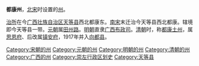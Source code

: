 '''都康州'''，[[北宋|北宋]]时设置的[[州|州]]。

[[治所|治所]]在今[[广西壮族自治区|广西壮族自治区]][[天等县|天等县]]西北都康东。[[南宋|南宋]]末迁治今天等县西北都康。辖境即今天等县一带。[[元朝|元朝]]属[[田州路|田州路]]。[[明朝|明朝]]直隶[[广西布政司|广西布政司]]。[[清朝|清朝]]时，称[[都康土州|都康土州]]，属[[思恩府|思恩府]]、后改属[[镇安府|镇安府]]，1917年并入[[向都县|向都县]]。 
{{明朝行政区划|nocat}}
{{广西行政区划小作品}}
[[Category:宋朝的州|Category:宋朝的州]]
[[Category:元朝的州|Category:元朝的州]]
[[Category:明朝的州|Category:明朝的州]]
[[Category:清朝的州|Category:清朝的州]]
[[Category:广西的州|Category:广西的州]]
[[Category:崇左行政区划史|Category:崇左行政区划史]]
[[Category:天等县|Category:天等县]]